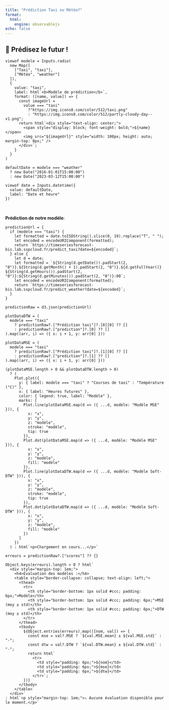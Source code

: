 ```yaml
---
title: "Prédiction Taxi ou Météo?"
format:
  html:
    engine: observablejs
echo: false
---
```


## 🧠 Prédisez le futur !



```ojs
viewof modele = Inputs.radio(
  new Map([
    ["Taxi", "taxi"],
    ["Météo", "weather"]
  ]),
  {
    value: "taxi",
    label: html`<b>Modèle de prédiction</b>`,
    format: ([name, value]) => {
      const imageUrl =
        value === "taxi"
          ?"https://img.icons8.com/color/512/taxi.png"
          : "https://img.icons8.com/color/512/partly-cloudy-day--v1.png";
      return html`<div style="text-align: center;">
        <span style="display: block; font-weight: bold;">${name}</span>
        <img src="${imageUrl}" style="width: 100px; height: auto; margin-top: 8px;" />
      </div>`;
    }
  }
)
```

```ojs
defaultDate = modele === "weather"
  ? new Date("2016-01-01T15:00:00")
  : new Date("2023-03-12T15:00:00")

viewof date = Inputs.datetime({
  value: defaultDate,
  label: "Date et heure"
})
```

<br>

__Prédiction de notre modèle__:

```ojs
predictionUrl = {
  if (modele === "taxi") {
    let formatted = date.toISOString().slice(0, 19).replace("T", " ");
    let encoded = encodeURIComponent(formatted);
    return `https://timeseriesforecast-bis.lab.sspcloud.fr/predict_taxi?date=${encoded}`;
  } else {
    let d = date;
    let formatted = `${String(d.getDate()).padStart(2, "0")}.${String(d.getMonth() + 1).padStart(2, "0")}.${d.getFullYear()} ${String(d.getHours()).padStart(2, "0")}:${String(d.getMinutes()).padStart(2, "0")}:00`;
    let encoded = encodeURIComponent(formatted);
    return `https://timeseriesforecast-bis.lab.sspcloud.fr/predict_weather?date=${encoded}`;
  }
}
```


```ojs
predictionRaw = d3.json(predictionUrl)
```

```ojs

plotDataDTW = (
  modele === "taxi"
    ? predictionRaw?.["Prédiction taxi"]?.[0][0] ?? []
    : predictionRaw?.["prediction"]?.[0] ?? []
).map((arr, i) => ({ x: i + 1, y: arr[0] }))
```

```ojs
plotDataMSE = (
  modele === "taxi"
    ? predictionRaw?.["Prédiction taxi"]?.[1][0] ?? []
    : predictionRaw?.["prediction"]?.[1] ?? []
).map((arr, i) => ({ x: i + 1, y: arr[0] }))
```

```ojs
(plotDataMSE.length > 0 && plotDataDTW.length > 0)
  ? (
    Plot.plot({
      y: { label: modele === "taxi" ? "Courses de taxi" : "Température (°C)" },
      x: { label: "Heures futures" },
      color: { legend: true, label: "Modèle" },
      marks: [
        Plot.line(plotDataMSE.map(d => ({ ...d, modèle: "Modèle MSE" })), {
          x: "x",
          y: "y",
          z: "modèle",
          stroke: "modèle",
          tip: true
        }),
        Plot.dot(plotDataMSE.map(d => ({ ...d, modèle: "Modèle MSE" })), {
          x: "x",
          y: "y",
          z: "modèle",
          fill: "modèle"
        }),
        Plot.line(plotDataDTW.map(d => ({ ...d, modèle: "Modèle Soft-DTW" })), {
          x: "x",
          y: "y",
          z: "modèle",
          stroke: "modèle",
          tip: true
        }),
        Plot.dot(plotDataDTW.map(d => ({ ...d, modèle: "Modèle Soft-DTW" })), {
          x: "x",
          y: "y",
          z: "modèle",
          fill: "modèle"
        })
      ]
    })
  ) : html`<p>Chargement en cours...</p>`
```

```ojs
erreurs = predictionRaw?.["scores"] ?? {}

Object.keys(erreurs).length > 0 ? html`
  <div style="margin-top: 1em;">
    <h4>Évaluation des modèles :</h4>
    <table style="border-collapse: collapse; text-align: left;">
      <thead>
        <tr>
          <th style="border-bottom: 1px solid #ccc; padding: 6px;">Modèle</th>
          <th style="border-bottom: 1px solid #ccc; padding: 6px;">MSE (moy ± std)</th>
          <th style="border-bottom: 1px solid #ccc; padding: 6px;">DTW (moy ± std)</th>
        </tr>
      </thead>
      <tbody>
        ${Object.entries(erreurs).map(([nom, val]) => {
          const mse = val?.MSE ? `${val.MSE.mean} ± ${val.MSE.std}` : "-";
          const dtw = val?.DTW ? `${val.DTW.mean} ± ${val.DTW.std}` : "-";
          return html`
            <tr>
              <td style="padding: 6px;">${nom}</td>
              <td style="padding: 6px;">${mse}</td>
              <td style="padding: 6px;">${dtw}</td>
            </tr>`;
        })}
      </tbody>
    </table>
  </div>`
: html`<p style="margin-top: 1em;">⚠️ Aucune évaluation disponible pour le moment.</p>`
```